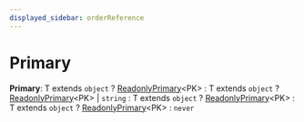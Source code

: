 ```yaml
---
displayed_sidebar: orderReference
---
```



# Primary

 **Primary**: T extends `object` ? [ReadonlyPrimary](order.ReadonlyPrimary.mdx)&#60;PK&#62; : T extends `object` ? [ReadonlyPrimary](order.ReadonlyPrimary.mdx)&#60;PK&#62; \| `string` : T extends `object` ? [ReadonlyPrimary](order.ReadonlyPrimary.mdx)&#60;PK&#62; : T extends `object` ? [ReadonlyPrimary](order.ReadonlyPrimary.mdx)&#60;PK&#62; : `never`
